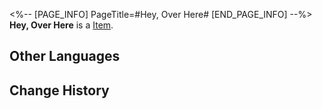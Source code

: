 <%-- [PAGE_INFO]
PageTitle=#Hey, Over Here#
[END_PAGE_INFO] --%>
{{Item Infobox
|id          = 22001
|image       = Item Hey Over Here.png
|type        = 
|invCategory = Light Cone
|rarity      = 4
|effect      = Light Cone for the Path of {{Color|h|Abundance}}. The Light Cone ability is only effective for characters of this Path.
|description = Three girls stroll in the darkness, and the surroundings seem to gain a hint of eeriness.<br />"Huohuo, hurry up, or we won't wait for you!"<br />She steps forward confidently with her phone clutched in her hand, seemingly unaffected by the paranormal ambiance.<br />"I&mdash;I'm over here!"<br />The girl standing ahead responds timidly.<br />"Huh? So you were in the front all along, then who is following Shangshang and me..."
}}
{{Description|The perfect end for this scene would definitely be a girlish scream.}}
'''Hey, Over Here''' is a [[Item]].

==Other Languages==
{{Other Languages
|en   = Hey, Over Here
|zhs  = 嘿，我在这儿
|zht  = 嘿，我在這裡
|ja   = よぉ、ここにいるぜ
|ko   = 저기, 나 여기 있어
|es   = Ey, estoy aquí
|fr   = Hé, par ici !
|ru   = Эй, я здесь
|th   = Hey, Over Here
|vi   = Hi, Tôi Ở Đây
|de   = Hey, ich bin hier
|id   = Hey, Over Here
|pt   = Ei, Estou Aqui
}}

==Change History==
{{Change History|1.5}}